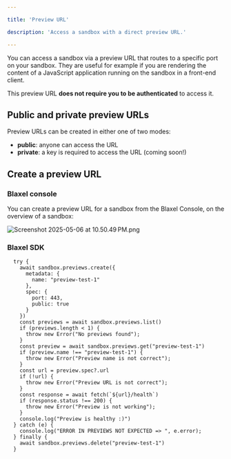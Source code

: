 ```yaml
---

title: 'Preview URL'

description: 'Access a sandbox with a direct preview URL.'

---
```


You can access a sandbox via a preview URL that routes to a specific port on your sandbox. They are useful for example if you are rendering the content of a JavaScript application running on the sandbox in a front-end client.

This preview URL **does not require you to be authenticated** to access it. 

## Public and private preview URLs

Preview URLs can be created in either one of two modes:

- **public**: anyone can access the URL
- **private**: a key is required to access the URL (coming soon!)

## Create a preview URL

### Blaxel console

You can create a preview URL for a sandbox from the Blaxel Console, on the overview of a sandbox:

![Screenshot 2025-05-06 at 10.50.49 PM.png](Preview-url/Screenshot_2025-05-06_at_10.50.49_PM.png)

### Blaxel SDK

```tsx
  try {
    await sandbox.previews.create({
      metadata: {
        name: "preview-test-1"
      },
      spec: {
        port: 443,
        public: true
      }
    })
    const previews = await sandbox.previews.list()
    if (previews.length < 1) {
      throw new Error("No previews found");
    }
    const preview = await sandbox.previews.get("preview-test-1")
    if (preview.name !== "preview-test-1") {
      throw new Error("Preview name is not correct");
    }
    const url = preview.spec?.url
    if (!url) {
      throw new Error("Preview URL is not correct");
    }
    const response = await fetch(`${url}/health`)
    if (response.status !== 200) {
      throw new Error("Preview is not working");
    }
    console.log("Preview is healthy :)")
  } catch (e) {
    console.log("ERROR IN PREVIEWS NOT EXPECTED => ", e.error);
  } finally {
    await sandbox.previews.delete("preview-test-1")
  }
```